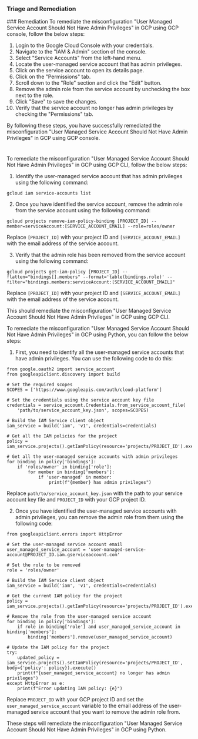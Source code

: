 
### Triage and Remediation
<Tabs>
<Tab title='Remediation'>
### Remediation

<AccordionGroup>
<Accordion title='Using Console' defaultOpen='true'>
To remediate the misconfiguration "User Managed Service Account Should Not Have Admin Privileges" in GCP using GCP console, follow the below steps:

1. Login to the Google Cloud Console with your credentials.
2. Navigate to the "IAM & Admin" section of the console.
3. Select "Service Accounts" from the left-hand menu.
4. Locate the user-managed service account that has admin privileges.
5. Click on the service account to open its details page.
6. Click on the "Permissions" tab.
7. Scroll down to the "Role" section and click the "Edit" button.
8. Remove the admin role from the service account by unchecking the box next to the role.
9. Click "Save" to save the changes.
10. Verify that the service account no longer has admin privileges by checking the "Permissions" tab.

By following these steps, you have successfully remediated the misconfiguration "User Managed Service Account Should Not Have Admin Privileges" in GCP using GCP console.

#
</Accordion>

<Accordion title='Using CLI'>
To remediate the misconfiguration "User Managed Service Account Should Not Have Admin Privileges" in GCP using GCP CLI, follow the below steps:

1. Identify the user-managed service account that has admin privileges using the following command:

```
gcloud iam service-accounts list
```

2. Once you have identified the service account, remove the admin role from the service account using the following command:

```
gcloud projects remove-iam-policy-binding [PROJECT_ID] --member=serviceAccount:[SERVICE_ACCOUNT_EMAIL] --role=roles/owner
```

Replace `[PROJECT_ID]` with your project ID and `[SERVICE_ACCOUNT_EMAIL]` with the email address of the service account.

3. Verify that the admin role has been removed from the service account using the following command:

```
gcloud projects get-iam-policy [PROJECT_ID] --flatten="bindings[].members" --format='table(bindings.role)' --filter="bindings.members:serviceAccount:[SERVICE_ACCOUNT_EMAIL]"
```

Replace `[PROJECT_ID]` with your project ID and `[SERVICE_ACCOUNT_EMAIL]` with the email address of the service account.

This should remediate the misconfiguration "User Managed Service Account Should Not Have Admin Privileges" in GCP using GCP CLI.
</Accordion>

<Accordion title='Using Python'>
To remediate the misconfiguration "User Managed Service Account Should Not Have Admin Privileges" in GCP using Python, you can follow the below steps:

1. First, you need to identify all the user-managed service accounts that have admin privileges. You can use the following code to do this:

```
from google.oauth2 import service_account
from googleapiclient.discovery import build

# Set the required scopes
SCOPES = ['https://www.googleapis.com/auth/cloud-platform']

# Set the credentials using the service account key file
credentials = service_account.Credentials.from_service_account_file(
    'path/to/service_account_key.json', scopes=SCOPES)

# Build the IAM Service client object
iam_service = build('iam', 'v1', credentials=credentials)

# Get all the IAM policies for the project
policy = iam_service.projects().getIamPolicy(resource='projects/PROJECT_ID').execute()

# Get all the user-managed service accounts with admin privileges
for binding in policy['bindings']:
    if 'roles/owner' in binding['role']:
        for member in binding['members']:
            if 'user-managed' in member:
                print(f"{member} has admin privileges")
```

Replace `path/to/service_account_key.json` with the path to your service account key file and `PROJECT_ID` with your GCP project ID.

2. Once you have identified the user-managed service accounts with admin privileges, you can remove the admin role from them using the following code:

```
from googleapiclient.errors import HttpError

# Set the user-managed service account email
user_managed_service_account = 'user-managed-service-account@PROJECT_ID.iam.gserviceaccount.com'

# Set the role to be removed
role = 'roles/owner'

# Build the IAM Service client object
iam_service = build('iam', 'v1', credentials=credentials)

# Get the current IAM policy for the project
policy = iam_service.projects().getIamPolicy(resource='projects/PROJECT_ID').execute()

# Remove the role from the user-managed service account
for binding in policy['bindings']:
    if role in binding['role'] and user_managed_service_account in binding['members']:
        binding['members'].remove(user_managed_service_account)

# Update the IAM policy for the project
try:
    updated_policy = iam_service.projects().setIamPolicy(resource='projects/PROJECT_ID', body={'policy': policy}).execute()
    print(f"{user_managed_service_account} no longer has admin privileges")
except HttpError as e:
    print(f"Error updating IAM policy: {e}")
```

Replace `PROJECT_ID` with your GCP project ID and set the `user_managed_service_account` variable to the email address of the user-managed service account that you want to remove the admin role from.

These steps will remediate the misconfiguration "User Managed Service Account Should Not Have Admin Privileges" in GCP using Python.
</Accordion>

</AccordionGroup>
</Tab>
</Tabs>

